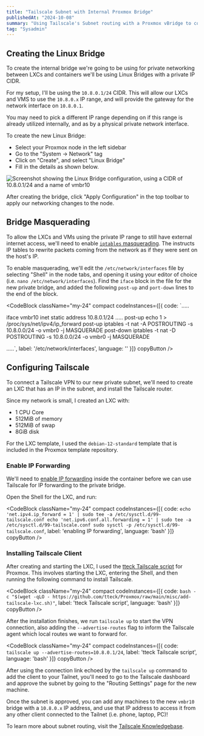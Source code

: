 ```yaml
---
title: "Tailscale Subnet with Internal Proxmox Bridge"
publishedAt: "2024-10-08"
summary: "Using Tailscale's Subnet routing with a Proxmox vBridge to connected LXCs to an internal VPN."
tag: "Sysadmin"
---
```


## Creating the Linux Bridge

To create the internal bridge we're going to be using for private networking between LXCs and containers we'll be using Linux Bridges with a private IP CIDR.

For my setup, I'll be using the `10.8.0.1/24` CIDR. This will allow our LXCs and VMS to use the `10.8.0.x` IP range, and will provide the gateway for the network interface on `10.8.0.1`.

You may need to pick a different IP range depending on if this range is already utilized internally, and as by a physical private network interface.

To create the new Linux Bridge:
- Select your Proxmox node in the left sidebar
- Go to the "System -> Network" tag
- Click on "Create", and select "Linux Bridge"
- Fill in the details as shown below.

![Screenshot showing the Linux Bridge configuration, using a CIDR of 10.8.0.1/24 and a name of vmbr10](/images/posts/tailscale-subnet-on-internal-proxmox-bridge/bridge-setup.png)

After creating the bridge, click "Apply Configuration" in the top toolbar to apply our networking changes to the node.

## Bridge Masquerading

To allow the LXCs and VMs using the private IP range to still have external internet access, we'll need to enable [`iptables` masquerading](https://pve.proxmox.com/wiki/Network_Configuration#sysadmin_network_masquerading). The instructs IP tables to rewrite packets coming from the network as if they were sent on the host's IP.

To enable masquerading, we'll edit the `/etc/network/interfaces` file by selecting "Shell" in the node tabs, and opening it using your editor of choice (i.e. `nano /etc/network/interfaces`). Find the `iface` block in the file for the new private bridge, and added the following `post-up` and `port-down` lines to the end of the block.

<CodeBlock className="my-24"
   compact
   codeInstances={[{
     code: `.....

iface vmbr10 inet static
        address 10.8.0.1/24
        .....
        post-up echo 1 > /proc/sys/net/ipv4/ip_forward
        post-up iptables -t nat -A POSTROUTING -s 10.8.0.0/24 -o vmbr0 -j MASQUERADE
        post-down iptables -t nat -D POSTROUTING -s 10.8.0.0/24 -o vmbr0 -j MASQUERADE

.....`,
     label: '/etc/network/interfaces',
     language: ''
   }]}
  copyButton
/>

## Configuring Tailscale

To connect a Tailscale VPN to our new private subnet, we'll need to create an LXC that has an IP in the subnet, and install the Tailscale router.

Since my network is small, I created an LXC with:
- 1 CPU Core
- 512MiB of memory
- 512MiB of swap
- 8GiB disk

For the LXC template, I used the `debian-12-standard` template that is included in the Proxmox template repository.

### Enable IP Forwarding

We'll need to [enable IP forwarding](https://tailscale.com/kb/1019/subnets#enable-ip-forwarding) inside the container before we can use Tailscale for IP forwarding to the private bridge.

Open the Shell for the LXC, and run:

<CodeBlock className="my-24"
           compact
           codeInstances={[{
             code: `echo 'net.ipv4.ip_forward = 1' | sudo tee -a /etc/sysctl.d/99-tailscale.conf
echo 'net.ipv6.conf.all.forwarding = 1' | sudo tee -a /etc/sysctl.d/99-tailscale.conf
sudo sysctl -p /etc/sysctl.d/99-tailscale.conf`,
             label: 'enabling IP forwarding',
             language: 'bash'
           }]}
           copyButton
/>

### Installing Tailscale Client

After creating and starting the LXC, I used the [tteck Tailscale script](https://tteck.github.io/Proxmox/#tailscale) for Proxmox. This involves starting the LXC, entering the Shell, and then running the following command to install Tailscale.

<CodeBlock className="my-24"
   compact
   codeInstances={[{
     code: `bash -c "$(wget -qLO - https://github.com/tteck/Proxmox/raw/main/misc/add-tailscale-lxc.sh)"`,
     label: 'tteck Tailscale script',
     language: 'bash'
   }]}
   copyButton
/>

After the installation finishes, we run `tailscale up` to start the VPN connection, also adding the `--advertise-routes` flag to inform the Tailscale agent which local routes we want to forward for.

<CodeBlock className="my-24"
           compact
           codeInstances={[{
             code: `tailscale up --advertise-routes=10.8.0.1/24`,
             label: 'tteck Tailscale script',
             language: 'bash'
           }]}
           copyButton
/>

After using the connection link echoed by the `tailscale up` command to add the client to your Tailnet, you'll need to go to the Tailscale dashboard and approve the subnet by going to the "Routing Settings" page for the new machine.

Once the subnet is approved, you can add any machines to the new `vmbr10` bridge with a `10.8.0.x` IP address, and use that IP address to access it from any other client connected to the Tailnet (i.e. phone, laptop, PC)!

To learn more about subnet routing, visit the [Tailscale Knowledgebase](https://tailscale.com/kb/1019/subnets).